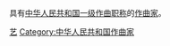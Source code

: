 具有[[中华人民共和国|中华人民共和国]][[一级作曲|一级作曲]][[职称|职称]]的[[作曲家|作曲家]]。

[[Category:中华人民共和国正高级职称|艺]]
[[Category:中华人民共和国作曲家|Category:中华人民共和国作曲家]]